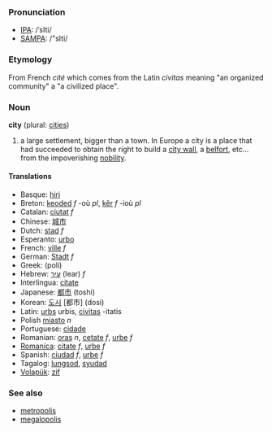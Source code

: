 ===Pronunciation===
*[[w:IPA|IPA]]: /ˈsIti/
*[[w:SAMPA|SAMPA]]: /"sIti/

=== Etymology ===
From French ''cité'' which comes from the Latin ''civitas'' meaning "an organized community" a "a civilized place".

=== Noun ===
'''city''' (plural: [[cities]])

#a large settlement, bigger than a town. In Europe a city is a place that had succeeded to obtain the right to build a [[city wall]], a [[belfort]], etc... from the impoverishing [[nobility]].

==== Translations ====
*Basque: [[hiri]]
*Breton: [[keoded]] ''f'' -où ''pl'', [[kêr]] ''f'' -ioù ''pl''
*Catalan: [[ciutat]] ''f''
*Chinese: [[城市]]
*Dutch: [[stad]] ''f'' 
*Esperanto: [[urbo]]
*French: [[ville]] ''f''
*German: [[Stadt]] ''f''
*Greek: (poli)
*Hebrew: [[עיר]] (Iear) ''f''
*Interlingua: [[citate]]
*Japanese: [[都市]] (toshi)
*Korean: [[도시]] [都市] (dosi)
*Latin: [[urbs]] urbis, [[civitas]] -itatis
*Polish [[miasto]] ''n''
*Portuguese: [[cidade]]
*Romanian: [[oraş]] ''n'', [[cetate]] ''f'', [[urbe]] ''f''
*[[Romanica]]: [[citate]] ''f'', [[urbe]] ''f''
*Spanish: [[ciudad]] ''f'', [[urbe]] ''f''
*Tagalog: [[lungsod]], [[syudad]]
*[[Volapük]]: [[zif]]

===See also===
*[[metropolis]]
*[[megalopolis]]